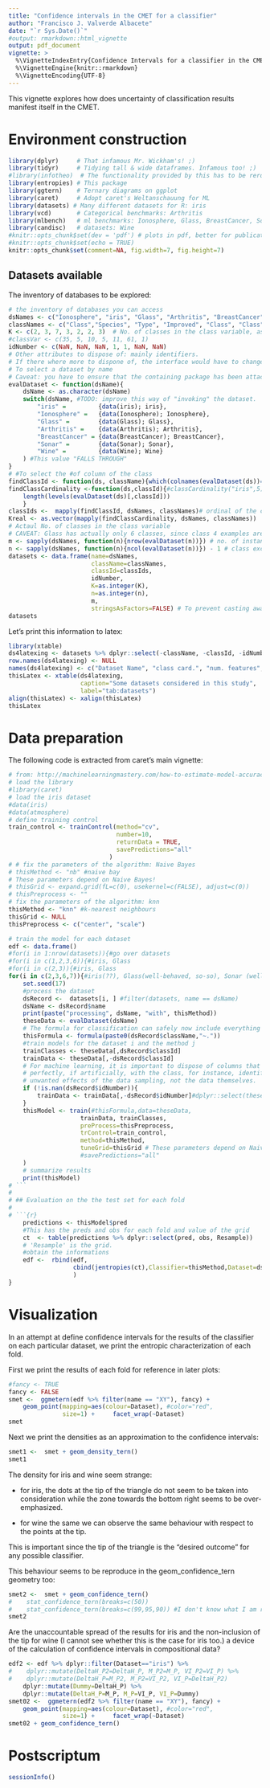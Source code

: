 ```yaml
---
title: "Confidence intervals in the CMET for a classifier"
author: "Francisco J. Valverde Albacete"
date: "`r Sys.Date()`"
#output: rmarkdown::html_vignette
output: pdf_document
vignette: >
  %\VignetteIndexEntry{Confidence Intervals for a classifier in the CMET}
  %\VignetteEngine{knitr::rmarkdown}
  %\VignetteEncoding{UTF-8}
---
```


This vignette explores how does uncertainty of classification results manifest itself in the CMET.

# Environment construction

```r
library(dplyr)     # That infamous Mr. Wickham's! ;)
library(tidyr)     # Tidying tall & wide dataframes. Infamous too! ;)
#library(infotheo)  # The functionality provided by this has to be rerouted through entropies
library(entropies) # This package
library(ggtern)    # Ternary diagrams on ggplot
library(caret)     # Adopt caret's Weltanschauung for ML
library(datasets) # Many different datasets for R: iris
library(vcd)       # Categorical benchmarks: Arthritis
library(mlbench)   # ml benchmarks: Ionosphere, Glass, BreastCancer, Sonar
library(candisc)   # datasets: Wine
#knitr::opts_chunk$set(dev = 'pdf') # plots in pdf, better for publication
#knitr::opts_chunk$set(echo = TRUE)
knitr::opts_chunk$set(comment=NA, fig.width=7, fig.height=7)
```

## Datasets available

The inventory of databases to be explored:

```r
# the inventory of databases you can access
dsNames <- c("Ionosphere", "iris", "Glass", "Arthritis", "BreastCancer", "Sonar", "Wine") # 
classNames <- c("Class","Species", "Type", "Improved", "Class", "Class", "Cultivar")  # Name of class attribute
K <- c(2, 3, 7, 3, 2, 2, 3)  # No. of classes in the class variable, as per the database
#classVar <- c(35, 5, 10, 5, 11, 61, 1)   
idNumber <- c(NaN, NaN, NaN, 1, 1, NaN, NaN)
# Other attributes to dispose of: mainly identifiers.
# If there where more to dispone of, the interface would have to change.
# To select a dataset by name
# Caveat: you have to ensure that the containing package has been attached
evalDataset <- function(dsName){
    dsName <- as.character(dsName)
    switch(dsName, #TODO: improve this way of "invoking" the dataset.
        "iris" =         {data(iris); iris},
        "Ionosphere" =   {data(Ionosphere); Ionosphere},
        "Glass" =        {data(Glass); Glass},
        "Arthritis" =    {data(Arthritis); Arthritis},
        "BreastCancer" = {data(BreastCancer); BreastCancer},
        "Sonar" =        {data(Sonar); Sonar},
        "Wine" =         {data(Wine); Wine}
    ) #This value "FALLS THROUGH"
}
# #To select the #of column of the class
findClassId <- function(ds, className){which(colnames(evalDataset(ds))==className)}
findClassCardinality <-function(ds,classId){#classCardinality("iris",5)
    length(levels(evalDataset(ds)[,classId]))
    }
classIds <-  mapply(findClassId, dsNames, classNames)# ordinal of the class attribute
Kreal <- as.vector(mapply(findClassCardinality, dsNames, classNames))  
# Actaul No. of classes in the class variable
# CAVEAT: Glass has actually only 6 classes, since class 4 examples are missing.
m <- sapply(dsNames, function(n){nrow(evalDataset(n))}) # no. of instances in the dataset
n <- sapply(dsNames, function(n){ncol(evalDataset(n))}) - 1 # class excepted 
datasets <- data.frame(name=dsNames, 
                       className=classNames, 
                       classId=classIds,
                       idNumber, 
                       K=as.integer(K), 
                       n=as.integer(n), 
                       m, 
                       stringsAsFactors=FALSE) # To prevent casting away of names.
datasets
```

Let's print this information to latex:

```r
library(xtable)
ds4latexing <- datasets %>% dplyr::select(-className, -classId, -idNumber)
row.names(ds4latexing) <- NULL
names(ds4latexing) <- c("Dataset Name", "class card.", "num. features", "num. instances")
thisLatex <- xtable(ds4latexing, 
                    caption="Some datasets considered in this study",
                    label="tab:datasets")
align(thisLatex) <- xalign(thisLatex)
thisLatex
```

# Data preparation

The following code is extracted from caret's main vignette:

```r
# from: http://machinelearningmastery.com/how-to-estimate-model-accuracy-in-r-using-the-caret-package/
# load the library
#library(caret)
# load the iris dataset
#data(iris)
#data(atmosphere)
# define training control
train_control <- trainControl(method="cv", 
                              number=10,
                              returnData = TRUE,                   
                              savePredictions="all"
                            )
# # fix the parameters of the algorithm: Naive Bayes
# thisMethod <- "nb" #naive bay
# These parameters depend on Naive Bayes!
# thisGrid <- expand.grid(fL=c(0), usekernel=c(FALSE), adjust=c(0))
# thisPreprocess <- ""
# fix the parameters of the algorithm: knn
thisMethod <- "knn" #k-nearest neighbours
thisGrid <- NULL
thisPreprocess <- c("center", "scale")

# train the model for each dataset
edf <- data.frame()
#for(i in 1:nrow(datasets)){#go over datasets
#for(i in c(1,2,3,6)){#iris, Glass
#for(i in c(2,3)){#iris, Glass
for(i in c(2,3,6,7)){#iris(??), Glass(well-behaved, so-so), Sonar (well-behaved, bad), Wine (??)
    set.seed(17)
    #process the dataset
    dsRecord <-  datasets[i, ] #filter(datasets, name == dsName)
    dsName <- dsRecord$name
    print(paste("processing", dsName, "with", thisMethod))
    theseData <- evalDataset(dsName)
    # The formula for classification can safely now include everything but the class
    thisFormula <- formula(paste0(dsRecord$className,"~."))
    #train models for the dataset i and the method j
    trainClasses <- theseData[,dsRecord$classId]
    trainData <- theseData[,-dsRecord$classId]
    # For machine learning, it is important to dispose of columns that correlate 
    # perfectly, if artificially, with the class, for instance, identifiers. These are 
    # unwanted effects of the data sampling, not the data themselves. 
    if (!is.nan(dsRecord$idNumber)){
        trainData <- trainData[,-dsRecord$idNumber]#dplyr::select(theseData,formula(paste0("-",idNumber)))
    }
    thisModel <- train(#thisFormula,data=theseData, 
                    trainData, trainClasses, 
                    preProcess=thisPreprocess,
                    trControl=train_control, 
                    method=thisMethod, 
                    tuneGrid=thisGrid # These parameters depend on Naive Bayes!
                    #savePredictions="all"
    )
    # summarize results
    print(thisModel)
# ```
# 
# ## Evaluation on the the test set for each fold
# 
# ```{r}
    predictions <- thisModel$pred
    #This has the preds and obs for each fold and value of the grid
    ct  <- table(predictions %>% dplyr::select(pred, obs, Resample))
    # 'Resample' is the grid.
    #obtain the informations
    edf <-  rbind(edf,
                  cbind(jentropies(ct),Classifier=thisMethod,Dataset=dsName)
                  )
}
```

# Visualization

In an attempt at define confidence intervals for the results of the classifier on each particular dataset, we print the entropic characterization of each fold.

First we print the results of each fold for reference in later plots:
```r
#fancy <- TRUE
fancy <- FALSE
smet <-  ggmetern(edf %>% filter(name == "XY"), fancy) + 
    geom_point(mapping=aes(colour=Dataset), #color="red", 
               size=1) +     facet_wrap(~Dataset)
smet 
```



Next we print the densities as an approximation to the confidence intervals:

```r
smet1 <-  smet + geom_density_tern() 
smet1
```

The density for iris and wine seem strange:

* for iris, the dots at the tip of the triangle do not seem to be taken into consideration while the zone towards the bottom right seems to be over-emphasized.

* for wine the same we can observe the same behaviour with respect to the points at the tip. 

This is important since the tip of the triangle is the "desired outcome" for any possible classifier.

This behaviour seems to be reproduce in the geom_confidence_tern geometry too:

```r
smet2 <-  smet + geom_confidence_tern()
#    stat_confidence_tern(breaks=c(50)) 
#    stat_confidence_tern(breaks=c(99,95,90)) #I don't know what I am really doing here!
smet2
```

Are the unaccountable spread of the results for iris and the non-inclusion of the tip for wine (I cannot see whether this is the case for iris too.) a device of the calculation of confidence intervals in compositional data?


```r
edf2 <- edf %>% dplyr::filter(Dataset=="iris") %>% 
#    dplyr::mutate(DeltaH_P2=DeltaH_P, M_P2=M_P, VI_P2=VI_P) %>%
#    dplyr::mutate(DeltaH_P=M_P2, M_P2=VI_P2, VI_P=DeltaH_P2)
    dplyr::mutate(Dummy=DeltaH_P) %>% 
    dplyr::mutate(DeltaH_P=M_P, M_P=VI_P, VI_P=Dummy)
smet02 <-  ggmetern(edf2 %>% filter(name == "XY"), fancy) + 
    geom_point(mapping=aes(colour=Dataset), #color="red", 
               size=1) +     facet_wrap(~Dataset)
smet02 + geom_confidence_tern()
```

<!-- # # From the caret book -->

<!-- ```{r} -->
<!-- # data importing -->
<!-- library(mlbench) -->
<!-- data(Sonar) -->
<!-- str(Sonar[, 1:10]) -->
<!-- # data splitting -->
<!-- library(caret) -->
<!-- set.seed(998) -->
<!-- inTraining <- createDataPartition(Sonar$Class, p = .75, list = FALSE) -->
<!-- training <- Sonar[ inTraining,] -->
<!-- testing  <- Sonar[-inTraining,] -->
<!-- ``` -->

<!-- ## With cross validation -->

<!-- ```{r} -->
<!-- set.seed(119) -->
<!-- k <- 10 # num. of folds -->
<!-- dataClass <- Sonar$Class # Different for each database! -->
<!-- folds <- createFolds(dataClass, k,) -->
<!-- #generate a list of confusion matrices by going over the rest of the folds -->
<!-- ``` -->

# Postscriptum

```r
sessionInfo()
```
